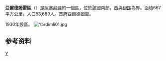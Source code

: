 {{Infobox settlement
| name = 亞爾德姆雷區
| other_name = Yardimli District
| type                   = [[阿塞拜疆行政区划|区]]
| image_skyline = Yardimli08.jpg
| image_map              = Yardimli District in Azerbaijan 2021.svg
| map_caption            = 在阿塞拜疆的位置
| parts_type             = 定居点<ref name="preslib">{{cite web |url=https://files.preslib.az/projects/azerbaijan/gl2.pdf |title=İnzibati-ərazi vahidləri |author=<!--Not stated--> |date= |website=preslib.az |publisher= |access-date=28 February 2021 |quote= |archive-date=2021-05-12 |archive-url=https://web.archive.org/web/20210512173320/https://files.preslib.az/projects/azerbaijan/gl2.pdf }}</ref>
| parts                  = 88
| established_title      = 建立
| established_date       = 1930-08-08
| subdivision_type       = [[国家|国家]]
| subdivision_name       = {{flag|Azerbaijan}}
| subdivision_type1      = [[阿塞拜疆行政区划|经济区]]
| subdivision_name1      = {{tsl|en|Lankaran Economic Region||Lankaran}}
| population_as_of       = {{tsl|en|Census in Azerbaijan||2020}}
| population_total       = 68000
| population_footnotes   = <ref name="statgov">{{cite web |url=https://www.stat.gov.az/source/demoqraphy/ap/az/population_2020.zip |title=Population of Azerbaijan |author=<!--Not stated--> |date= |website=stat.gov.az |publisher=[[阿塞拜疆国家统计委员会|State Statistics Committee]] |access-date=22 February 2021 |quote= |archive-date=2020-06-30 |archive-url=https://web.archive.org/web/20200630134755/https://www.stat.gov.az/source/demoqraphy/ap/az/population_2020.zip }}</ref>
| area_total_km2         = 670
| population_density_km2 = auto
| postal_code            = 6500
| seat_type              = 首府
| seat                   = [[亞爾德姆雷|亞爾德姆雷]]
| timezone               = [[阿塞拜疆标准时间|AZT]]
| utc_offset             = +4
| website                = {{URL|yardimli-ih.gov.az}}
}}
'''亞爾德姆雷區'''（{{lang-az|Yardımlı rayonu}}）是[[阿塞拜疆|阿塞拜疆]]的一個區，位於該國南部，西與[[伊朗|伊朗]]為界。面積667平方公里，人口53,689人。首府[[亞爾德姆雷|亞爾德姆雷]]。

1930年設區。
[[File:Yardimli01.jpg|thumb]]

==参考资料==
{{refs}}

{{coord|display=title}}
{{亞塞拜然行政區劃}}
{{normdaten}}

[[Category:阿塞拜疆行政區劃|Y]]
{{Azerbaijan-geo-stub}}